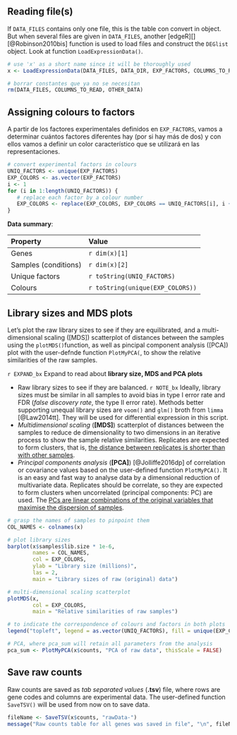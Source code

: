 
## Reading file(s)

If `DATA_FILES` contains only one file, this is the table con convert in object. 
But when several files are given in `DATA_FILES`, another [edgeR][] [@Robinson2010bis] function is used to load files and construct the `DEGlist` object. Look at function `LoadExpressionData()`.

```r
# use 'x' as a short name since it will be thoroughly used
x <- LoadExpressionData(DATA_FILES, DATA_DIR, EXP_FACTORS, COLUMNS_TO_READ, OTHER_DATA)

# borrar constantes que ya no se necesitan
rm(DATA_FILES, COLUMNS_TO_READ, OTHER_DATA)
```

## Assigning colours to factors

A partir de los factores experimentales definidos en `EXP_FACTORS`, vamos a determinar cuántos factores diferentes hay (por si hay más de dos) y con ellos vamos a definir un color característico que se utilizará en las representaciones.

```r
# convert experimental factors in colours
UNIQ_FACTORS <- unique(EXP_FACTORS)
EXP_COLORS <- as.vector(EXP_FACTORS)
i <- 1
for (i in 1:length(UNIQ_FACTORS)) {
   # replace each factor by a colour number
   EXP_COLORS <- replace(EXP_COLORS, EXP_COLORS == UNIQ_FACTORS[i], i + 1)
}
```

**Data summary**:

Property   | Value
:--------- | :------
Genes      | `r dim(x)[1]`
Samples (conditions) | `r dim(x)[2]`
Unique factors       | `r toString(UNIQ_FACTORS)`
Colours              | `r toString(unique(EXP_COLORS))`


## Library sizes and MDS plots {#origSizeMDS}

Let's plot the raw library sizes to see if they are equilibrated, and a multi-dimensional scaling ([MDS]) scatterplot of distances between the samples using the `plotMDS()`function, as well as pincipal component analysis ([PCA]) plot with the user-defnde function `PlotMyPCA(`, to show the relative similarities of the raw samples.

[START EXPANDIBLE]: #
`r EXPAND_bx` 
Expand to read about <b>library size, MDS and PCA plots</b></summary>

* Raw library sizes to see if they are balanced. 
`r NOTE_bx` Ideally, library sizes must be similar in all samples to avoid bias in type I error rate and FDR (_false discovery rate_, the type II error rate). Methods better supporting unequal library sizes are `voom()` and `glm()` broth from `limma` [@Law2014tt]. They will be used for differential expression in this script.
* _Multidimensional scaling_ (**[MDS]**) scatterplot of distances between the samples to reduce de dimensionality to two dimensions in an iterative process to show the sample relative similarities. Replicates are expected to form clusters, that is, [the distance between replicates is shorter than with other samples](https://richardlent.github.io/post/multivariate-analysis-with-r/#multidimensional-scaling).
* _Principal components analysis_ (**[PCA]**) [@Jolliffe2016dp] of correlation or covariance values based on the user-defined function `PlotMyPCA()`. It is an easy and fast way to analyse data by a dimensional reduction of multivariate data. Replicates should be correlate, so they are expected to form clusters when uncorrelated (principal components: PC) are used. The [PCs are linear combinations of the original variables that maximise the dispersion of samples](https://richardlent.github.io/post/multivariate-analysis-with-r/#principal-components-analysis).

</details> 
[END EXPANDIBLE]: #


```r
# grasp the names of samples to pinpoint them
COL_NAMES <- colnames(x)

# plot library sizes
barplot(x$samples$lib.size * 1e-6, 
        names = COL_NAMES, 
        col = EXP_COLORS,
        ylab = "Library size (millions)", 
        las = 2, 
        main = "Library sizes of raw (original) data") 

# multi-dimensional scaling scatterplot
plotMDS(x, 
        col = EXP_COLORS, 
        main = "Relative similarities of raw samples")

# to indicate the correspondence of colours and factors in both plots
legend("topleft", legend = as.vector(UNIQ_FACTORS), fill = unique(EXP_COLORS))

# PCA, where pca_sum will retain all parameters from the analysis
pca_sum <- PlotMyPCA(x$counts, "PCA of raw data", thisScale = FALSE)
```


## Save raw counts 

Raw counts are saved as _tab separated values_ (**.tsv**) file, where rows are gene codes and columns are experimental data. The user-defined function `SaveTSV()` will be used from now on to save data.


```r
fileName <- SaveTSV(x$counts, "rawData-")
message("Raw counts table for all genes was saved in file", "\n", fileName)
```

